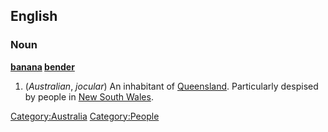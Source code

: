 ==English==
===Noun===
'''[[banana]] [[bender]]'''
#(''Australian'', ''jocular'') An inhabitant of [[Queensland]]. Particularly despised by people in [[New South Wales]].
[[Category:Australia]]
[[Category:People]]
